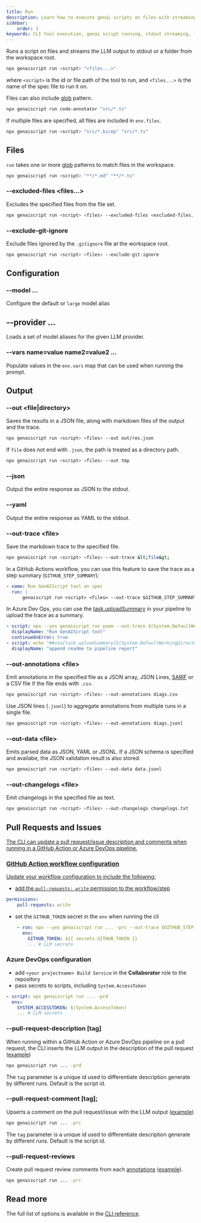 ```yaml
---
title: Run
description: Learn how to execute genai scripts on files with streaming output to stdout, including usage of glob patterns, environment variables, and output options.
sidebar:
    order: 1
keywords: CLI tool execution, genai script running, stdout streaming, file globing, environment configuration
---
```


Runs a script on files and streams the LLM output to stdout or a folder from the workspace root.

```bash
npx genaiscript run <script> "<files...>"
```

where `<script>` is the id or file path of the tool to run, and `<files...>` is the name of the spec file to run it on.

Files can also include [glob](<https://en.wikipedia.org/wiki/Glob_(programming)>) pattern.

```sh
npx genaiscript run code-annotator "src/*.ts"
```

If multiple files are specified, all files are included in `env.files`.

```sh
npx genaiscript run <script> "src/*.bicep" "src/*.ts"
```

## Files

`run` takes one or more [glob](<https://en.wikipedia.org/wiki/Glob_(programming)>) patterns to match files in the workspace.

```bash sh
npx genaiscript run <script> "**/*.md" "**/*.ts"
```

### --excluded-files &lt;files...&gt;

Excludes the specified files from the file set.

```sh "--excluded-files <excluded-files...>"
npx genaiscript run <script> <files> --excluded-files <excluded-files...>
```

### --exclude-git-ignore

Exclude files ignored by the `.gitignore` file at the workspace root.

```sh "--exclude-git-ignore"
npx genaiscript run <script> <files> --exclude-git-ignore
```

## Configuration

### --model ...

Configure the default or `large` model alias

## --provider ...

Loads a set of model aliases for the given LLM provider.

### --vars name=value name2=value2 ...

Populate values in the `env.vars` map that can be used when running the prompt.

## Output

### --out &lt;file|directory&gt;

Saves the results in a JSON file, along with markdown files of the output and the trace.

```sh "--out tmp"
npx genaiscript run <script> <files> --out out/res.json
```

If `file` does not end with `.json`, the path is treated as a directory path.

```sh "--out tmp"
npx genaiscript run <script> <files> --out tmp
```

### --json

Output the entire response as JSON to the stdout.

### --yaml

Output the entire response as YAML to the stdout.

### --out-trace &lt;file&gt;

Save the markdown trace to the specified file.

```sh wrap
npx genaiscript run <script> <files> --out-trace &lt;file&gt;
```

In a GitHub Actions workflow, you can use this feature to save the trace as a step summary (`GITHUB_STEP_SUMMARY`):

```yaml title=".github/workflows/genaiscript.yml" wrap
- name: Run GenAIScript tool on spec
  run: |
      genaiscript run <script> <files> --out-trace $GITHUB_STEP_SUMMARY
```

In Azure Dev Ops, you can use the [task.uploadSummary](https://learn.microsoft.com/en-us/azure/devops/pipelines/scripts/logging-commands?view=azure-devops&tabs=bash#uploadsummary-add-some-markdown-content-to-the-build-summary)
in your pipeline to upload the trace as a summary.

```yaml title="genaiscript.pipeline.yml" "##vso[task.uploadsummary]" wrap
- script: npx --yes genaiscript run poem --out-trace $(System.DefaultWorkingDirectory)/trace.md
  displayName: "Run GenAIScript tool"
  continueOnError: true
- script: echo "##vso[task.uploadsummary]$(System.DefaultWorkingDirectory)/trace.md"
  displayName: "append readme to pipeline report"
```

### --out-annotations &lt;file&gt;

Emit annotations in the specified file as a JSON array, JSON Lines, [SARIF](https://sarifweb.azurewebsites.net/) or a CSV file if the file ends with `.csv`.

```sh wrap
npx genaiscript run <script> <files> --out-annotations diags.csv
```

Use JSON lines (`.jsonl`) to aggregate annotations from multiple runs in a single file.

```sh wrap
npx genaiscript run <script> <files> --out-annotations diags.jsonl
```

### --out-data &lt;file&gt;

Emits parsed data as JSON, YAML or JSONL. If a JSON schema is specified
and availabe, the JSON validation result is also stored.

```sh
npx genaiscript run <script> <files> --out-data data.jsonl
```

### --out-changelogs &lt;file&gt;

Emit changelogs in the specified file as text.

```sh
npx genaiscript run <script> <files> --out-changelogs changelogs.txt
```

## Pull Requests and Issues <a href="" id="pull-requests" />

The CLI can update a pull request/issue description and comments when running in a GitHub Action or Azure DevOps pipeline.

### GitHub Action workflow configuration

Update your workflow configuration to include the following:

- add the `pull-requests: write` permission to the workflow/step

```yaml
permissions:
    pull-requests: write
```

- set the `GITHUB_TOKEN` secret in the `env` when running the cli

```yaml
    - run: npx --yes genaiscript run ... -prc --out-trace $GITHUB_STEP_SUMMARY
      env:
        GITHUB_TOKEN: ${{ secrets.GITHUB_TOKEN }}
        ... # LLM secrets
```

### Azure DevOps configuration

- add `<your projectname> Build Service` in the **Collaborator** role to the repository
- pass secrets to scripts, including `System.AccessToken`

```yaml
- script: npx genaiscript run ... -prd
  env:
    SYSTEM_ACCESSTOKEN: $(System.AccessToken)
    ... # LLM secrets
```

### --pull-request-description \[tag\]

When running within a GitHub Action or Azure DevOps pipeline on a pull request,
the CLI inserts the LLM output in the description of the pull request ([example](https://github.com/microsoft/genaiscript/pull/564))

```sh
npx genaiscript run ... -prd
```

The `tag` parameter is a unique id used to differentiate description generate by different runs. Default is the script id.

### --pull-request-comment \[tag\];

Upserts a comment on the pull request/issue with the LLM output ([example](https://github.com/microsoft/genaiscript/pull/564#issuecomment-2200474305))

```sh
npx genaiscript run ... -prc
```

The `tag` parameter is a unique id used to differentiate description generate by different runs. Default is the script id.

### --pull-request-reviews

Create pull request review comments from each [annotations](/genaiscript/reference/scripts/annotations)
([example](https://github.com/microsoft/genaiscript/pull/564#pullrequestreview-2151692644)).

```sh
npx genaiscript run ... -prr
```

## Read more

The full list of options is available in the [CLI reference](/genaiscript/reference/cli/commands#run).
